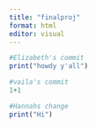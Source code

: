 ```yaml
---
title: "finalproj"
format: html
editor: visual
---
```


```r
#Elizabeth's commit
print("howdy y'all")
```

```r
#vaila's commit
1+1
```

```r
#Hannahs change
print("Hi")
```

